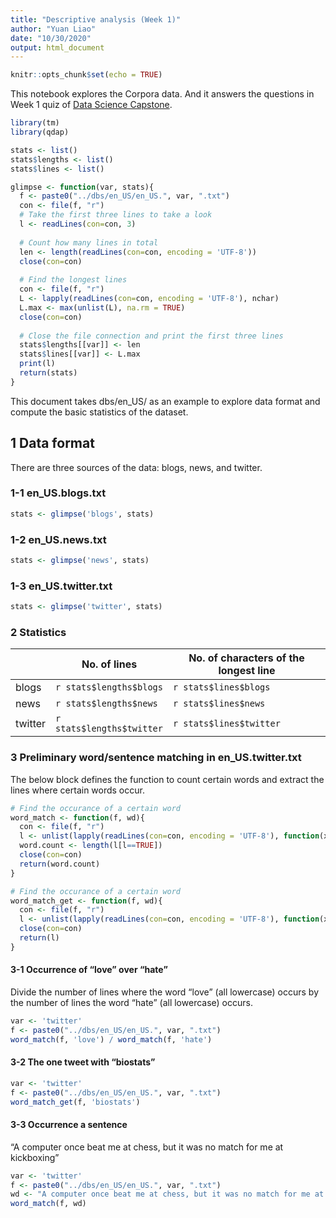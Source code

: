 ```yaml
---
title: "Descriptive analysis (Week 1)"
author: "Yuan Liao"
date: "10/30/2020"
output: html_document
---
```


```r
knitr::opts_chunk$set(echo = TRUE)
```
This notebook explores the Corpora data. And it answers the questions in Week 1 quiz of [Data Science Capstone](https://www.coursera.org/learn/data-science-project).

```r
library(tm)
library(qdap)

stats <- list()
stats$lengths <- list()
stats$lines <- list()

glimpse <- function(var, stats){
  f <- paste0("../dbs/en_US/en_US.", var, ".txt")
  con <- file(f, "r")
  # Take the first three lines to take a look
  l <- readLines(con=con, 3)
  
  # Count how many lines in total
  len <- length(readLines(con=con, encoding = 'UTF-8'))
  close(con=con)
  
  # Find the longest lines
  con <- file(f, "r")
  L <- lapply(readLines(con=con, encoding = 'UTF-8'), nchar)
  L.max <- max(unlist(L), na.rm = TRUE)
  close(con=con)
  
  # Close the file connection and print the first three lines
  stats$lengths[[var]] <- len
  stats$lines[[var]] <- L.max
  print(l)
  return(stats)
}
```
This document takes dbs/en_US/ as an example to explore data format and compute the basic statistics of the dataset.

## 1 Data format
There are three sources of the data: blogs, news, and twitter.

### 1-1 en_US.blogs.txt
```r
stats <- glimpse('blogs', stats)

```

### 1-2 en_US.news.txt
```r
stats <- glimpse('news', stats)
```

### 1-3 en_US.twitter.txt
```r
stats <- glimpse('twitter', stats)
```

### 2 Statistics

|         | No. of lines              | No. of characters of the longest line |
|---------|---------------------------|---------------------------------------|
| blogs   | `r stats$lengths$blogs`   | `r stats$lines$blogs`                 |
| news    | `r stats$lengths$news`    | `r stats$lines$news`                  |
| twitter | `r stats$lengths$twitter` | `r stats$lines$twitter`               |

### 3 Preliminary word/sentence matching in en_US.twitter.txt
The below block defines the function to count certain words and extract the lines where certain words occur.
```r
# Find the occurance of a certain word
word_match <- function(f, wd){
  con <- file(f, "r")
  l <- unlist(lapply(readLines(con=con, encoding = 'UTF-8'), function(x){grepl(wd, x)}))
  word.count <- length(l[l==TRUE])
  close(con=con)
  return(word.count)
}

# Find the occurance of a certain word
word_match_get <- function(f, wd){
  con <- file(f, "r")
  l <- unlist(lapply(readLines(con=con, encoding = 'UTF-8'), function(x){if(grepl(wd, x)){x}}))
  close(con=con)
  return(l)
}

```

#### 3-1 Occurrence of "love" over "hate"
Divide the number of lines where the word "love" (all lowercase) occurs by the number of lines the word "hate" (all lowercase) occurs.
```r
var <- 'twitter'
f <- paste0("../dbs/en_US/en_US.", var, ".txt")
word_match(f, 'love') / word_match(f, 'hate')
```

#### 3-2 The one tweet with "biostats"

```r
var <- 'twitter'
f <- paste0("../dbs/en_US/en_US.", var, ".txt")
word_match_get(f, 'biostats')
```

#### 3-3 Occurrence a sentence
"A computer once beat me at chess, but it was no match for me at kickboxing"

```r
var <- 'twitter'
f <- paste0("../dbs/en_US/en_US.", var, ".txt")
wd <- "A computer once beat me at chess, but it was no match for me at kickboxing"
word_match(f, wd)
```